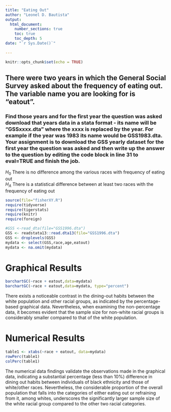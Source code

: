```yaml
---
title: "Eating Out"
author: "Leonel D. Bautista"
output: 
  html_document:
    number_sections: true
    toc: true
    toc_depth: 5
date: "`r Sys.Date()`"    
    
---
```


```r
knitr::opts_chunk$set(echo = TRUE)
```

## There were two years in which the General Social Survey asked about the frequency of eating out. The variable name you are looking for is "eatout".
### Find those years and for the first year the question was asked download that years data in a stata format - its name will be "GSSxxxx.dta" where the xxxx is replaced by the year.  For example if the year was 1983 its name would be GSS1983.dta. Your assignment is to download the GSS yearly dataset for the first year the question was asked and then  write up the answer to the question by editing the  code block in line 31 to eval=TRUE and finish the job. 

$H_0$ There is no difference among the various races with frequency of eating out  
$H_A$ There is a statistical difference between at least two races with the frequency of eating out  


```r
source(file="fisherXY.R")
require(tidyverse)
require(tigerstats)
require(knitr)
require(foreign)
```
```r
#GSS <-read_dta(file="GSS1996.dta")
GSS <- readstata13::read.dta13(file="GSS1996.dta")
GSS <- droplevels(GSS)
mydata <- select(GSS,race,age,eatout)
mydata <- na.omit(mydata)
```

# Graphical Results   

```r
barchartGC(~race + eatout,data=mydata)
barchartGC(~race + eatout,data=mydata, type="percent")
```

There exists a noticeable contrast in the dining-out habits between the white population and other racial groups, as indicated by the percentage-based graphical data. Nevertheless, when examining the non-percentage data, it becomes evident that the sample size for non-white racial groups is considerably smaller compared to that of the white population.   

# Numerical Results   

```r
table1 <- xtabs(~race + eatout, data=mydata)
rowPerc(table1)
colPerc(table1)
```   

The numerical data findings validate the observations made in the graphical data, indicating a substantial percentage (less than 10%) difference in dining out habits between individuals of black ethnicity and those of white/other races. Nevertheless, the considerable proportion of the overall population that falls into the categories of either eating out or refraining from it, among whites, underscores the significantly larger sample size of the white racial group compared to the other two racial categories.   






